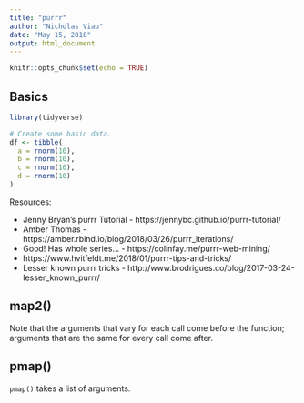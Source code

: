 ---
title: "purrr"
author: "Nicholas Viau"
date: "May 15, 2018"
output: html_document
---

```{r setup, include=FALSE}
knitr::opts_chunk$set(echo = TRUE)
```

## Basics

```{r, data}
library(tidyverse)

# Create some basic data.
df <- tibble(
  a = rnorm(10),
  b = rnorm(10),
  c = rnorm(10),
  d = rnorm(10)
)
```

Resources:

* Jenny Bryan's purrr Tutorial - https://jennybc.github.io/purrr-tutorial/
* Amber Thomas - https://amber.rbind.io/blog/2018/03/26/purrr_iterations/
* Good! Has whole series... - https://colinfay.me/purrr-web-mining/
* https://www.hvitfeldt.me/2018/01/purrr-tips-and-tricks/ 
* Lesser known purrr tricks - http://www.brodrigues.co/blog/2017-03-24-lesser_known_purrr/


## map2()

Note that the arguments that vary for each call come before the function; arguments that are the same for every call come after.


## pmap()

`pmap()` takes a list of arguments.

